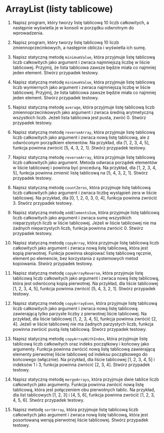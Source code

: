 # ArrayList (listy tablicowe)

1. Napisz program, który tworzy listę tablicową 10 liczb całkowitych, a następnie wyświetla je w konsoli w porządku odwrotnym do wprowadzenia.

2. Napisz program, który tworzy listę tablicową 10 liczb zmiennoprzecinkowych, a następnie oblicza i wyświetla ich sumę.

3. Napisz statyczną metodę `minimumValue`, która przyjmuje listę tablicową liczb całkowitych jako argument i zwraca najmniejszą liczbę w liście tablicowej. Przyjmij, że lista tablicowa zawsze będzie miała co najmniej jeden element. Stwórz przypadek testowy.

4. Napisz statyczną metodę `minimumValue`, która przyjmuje listę tablicową liczb wymiernych jako argument i zwraca najmniejszą liczbę w liście tablicowej. Przyjmij, że lista tablicowa zawsze będzie miała co najmniej jeden element. Stwórz przypadek testowy.

5. Napisz statyczną metodę `average`, która przyjmuje listę tablicową liczb zmiennoprzecinkowych jako argument i zwraca średnią arytmetyczną wszystkich liczb. Jeżeli lista tablicowa jest pusta, zwróć 0. Stwórz przypadek testowy.

6. Napisz statyczną metodę `reverseArray`, która przyjmuje listę tablicową liczb całkowitych jako argument i zwraca nową listę tablicową, ale z odwróconym porządkiem elementów. Na przykład, dla [1, 2, 3, 4, 5], funkcja powinna zwrócić [5, 4, 3, 2, 1]. Stwórz przypadek testowy.

7. Napisz statyczną metodę `reverseArray`, która przyjmuje listę tablicową liczb całkowitych jako argument. Metoda odwraca porządek elementów w liście tablicowej i powinna być procedurą. Na przykład, dla [1, 2, 3, 4, 5], funkcja powinna zmienić listę tablicową na [5, 4, 3, 2, 1]. Stwórz przypadek testowy.

8. Napisz statyczną metodę `countZeros`, która przyjmuje listę tablicową liczb całkowitych jako argument i zwraca liczbę wystąpień zera w liście tablicowej. Na przykład, dla [0, 1, 2, 0, 3, 0, 4], funkcja powinna zwrócić 3. Stwórz przypadek testowy.

9. Napisz statyczną metodę `oddElementsSum`, która przyjmuje listę tablicową liczb całkowitych jako argument i zwraca sumę wszystkich nieparzystych liczb w liście tablicowej. Jeżeli w liście tablicowej nie ma żadnych nieparzystych liczb, funkcja powinna zwrócić 0. Stwórz przypadek testowy.

10. Napisz statyczną metodę `copyArray`, która przyjmuje listę tablicową liczb całkowitych jako argument i zwraca nową listę tablicową, która jest kopią pierwotnej. Funkcja powinna skopiować listę tablicową ręcznie, element po elemencie, bez korzystania z systemowych metod kopiowania. Stwórz przypadek testowy.

11. Napisz statyczną metodę `copyArrayReverse`, która przyjmuje listę tablicową liczb całkowitych jako argument i zwraca nową listę tablicową, która jest odwróconą kopią pierwotnej. Na przykład, dla liście tablicowej [1, 2, 3, 4, 5], funkcja powinna zwrócić [5, 4, 3, 2, 1]. Stwórz przypadek testowy.

12. Napisz statyczną metodę `copyArrayEven`, która przyjmuje listę tablicową liczb całkowitych jako argument i zwraca nową listę tablicową zawierającą tylko parzyste liczby z pierwotnej liście tablicowej. Na przykład, dla liście tablicowej [1, 2, 3, 4, 5], funkcja powinna zwrócić [2, 4]. Jeżeli w liście tablicowej nie ma żadnych parzystych liczb, funkcja powinna zwrócić pustą listę tablicową. Stwórz przypadek testowy.

13. Napisz statyczną metodę `copyArrayWithIndex`, która przyjmuje listę tablicową liczb całkowitych oraz indeks początkowy i końcowy jako argumenty. Funkcja powinna zwrócić nową listę tablicową zawierającą elementy pierwotnej liście tablicowej od indeksu początkowego do końcowego (włącznie). Na przykład, dla liście tablicowej [1, 2, 3, 4, 5] i indeksów 1 i 3, funkcja powinna zwrócić [2, 3, 4]. Stwórz przypadek testowy.

14. Napisz statyczną metodę `mergeArrays`, która przyjmuje dwie tablice liczb całkowitych jako argumenty. Funkcja powinna zwrócić nową listę tablicową, która jest połączeniem obu pierwotnych tablic. Na przykład, dla list tablicowych [1, 2, 3] i [4, 5, 6], funkcja powinna zwrócić [1, 2, 3, 4, 5, 6]. Stwórz przypadek testowy.

15. Napisz metodę `sortArray`, która przyjmuje listę tablicową liczb całkowitych jako argument i zwraca nową listę tablicową, która jest posortowaną wersją pierwotnej liście tablicowej. Stwórz przypadek testowy.